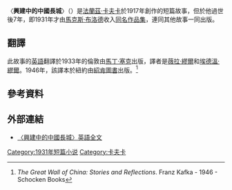 {{otheruses|長城 (消歧義)}}
{{Infobox Short story
| name         = 興建中的中國長城
| title_orig   = Beim Bau der Chinesischen Mauer
| translator   = 
| author       = [[法蘭茲·卡夫卡|法蘭茲·卡夫卡]]
| country      = 
| language     = [[德語|德語]]
| series       = 
| genre        = [[短篇故事|短篇故事]]
| published_in = 《[[興建中的中國長城_(作品集)|興建中的中國長城]]》
| publisher    = 
| media_type   = 精裝書
| pub_date     = 1931年
<!-- 未知參數 | english_pub_date = {{plainlist|
* {{start date|1933}}倫敦，{{nowrap|[[馬丁·塞克|馬丁·塞克]]}}
* {{start date|1946}}紐約，[[紹肯圖書|紹肯圖書]]
  }}-->
}}
〈'''興建中的中國長城'''〉（{{lang-de|'''Beim Bau der Chinesischen Mauer'''}}）是[[法蘭茲·卡夫卡|法蘭茲·卡夫卡]]於1917年創作的短篇故事，但於他過世後7年，即1931年才由[[馬克斯·布洛德|馬克斯·布洛德]]收入[[興建中的中國長城_(作品集)|同名作品集]]，連同其他故事一同出版。

==翻譯==
此故事的[[英語|英語]]翻譯於1933年的倫敦由[[馬丁·塞克|馬丁·塞克]]出版，譯者是[[薇拉·繆爾|薇拉·繆爾]]和[[埃德溫·繆爾|埃德溫·繆爾]]。1946年，該譯本於紐約由[[紹肯圖書|紹肯圖書]]出版。<ref>''The Great Wall of China: Stories and Reflections''. Franz Kafka - 1946 - Schocken Books</ref>

==參考資料==
{{reflist}}

== 外部連結 ==
{{Wikisourcelang|de|Beim Bau der chinesischen Mauer}}
* [http://records.viu.ca/~Johnstoi/kafka/greatwallofchina.htm 〈興建中的中國長城〉英語全文]

[[Category:1931年短篇小说|Category:1931年短篇小说]]
[[Category:卡夫卡|Category:卡夫卡]]